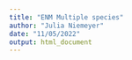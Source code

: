 ```yaml
---
title: "ENM Multiple species"
author: "Julia Niemeyer"
date: "11/05/2022"
output: html_document
---
```


